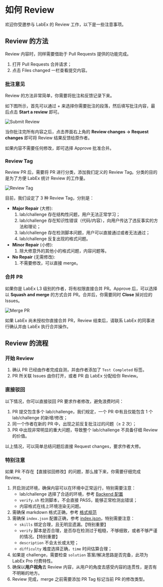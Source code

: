 # 如何 Review

欢迎你受邀参与 LabEx 的 Review 工作，以下是一些注意事项。

## Review 的方法

Review 内容时，同样需要借助于 Pull Requests 提供的功能完成。

1. 打开 Pull Requests 合并请求；
2. 点击 Files changed 一栏查看提交内容。

### 批注意见

Review 的方法非常简单，你需要将批注和反馈记录下来。

如下图所示，首先可以通过 + 来选择你需要批注的段落，然后填写批注内容，最后点击 **Start a review** 即可。

![Submit Review](.github/assets/review.png)

当你批注完所有内容之后，点击界面右上角的 **Review changes → Request changes** 即可将 Review 结果反馈给原作者。

如果内容不需要任何修改，即可选择 Approve 批准合并。

### Review Tag

Review PR 后，需要将 PR 进行分类，添加我们定义的 Review Tag。分类的目的是为了方便 LabEx 统计 Review 的工作量。

![Review Tag](.github/assets/review-tags.png)

目前，我们设定了 3 种 Review Tag，分别是：

- **Major Repair** (大修):
  1. lab/challenge 存在结构性问题，用户无法正常学习；
  2. lab/challenge 存在知识性错误（代码/内容），向用户传达了违反事实的方法和理论；
  3. lab/challenge 存在检测脚本问题，用户可以直接通过或者无法通过；
  4. lab/challenge 反复出现的格式问题。
- **Minor Repair** (小修):
  1. 除大修意外的其他小的格式问题，内容问题等。
- **No Repair** (无需修改):
  1. 不需要修改，可以直接 merge。

### 合并 PR

如果你是 LabEx L3 级别的作者，将有权限直接合并 PR。Approve 后，可以选择以 **Squash and merge** 的方式合并 PR。合并后，你需要同时 **Close** 掉对应的 Issues。

![Merge PR](.github/assets/merge-pr.png)

如果 LabEx 尚未授权你直接合并 PR，Review 结束后，请联系 LabEx 的同事进行确认并由 LabEx 执行合并操作。

## Review 的流程

### 开始 Review

1. 确认 PR 已经由作者完成自测，并由作者添加了 `Test Completed` 标签。
2. PR 所关联 Issues 由你打开，或者 PR 由 LabEx 分配给你 Review。

### 直接驳回

以下情况，你可以直接驳回 PR 要求作者修改，避免浪费时间：

1. PR 提交包含多个 lab/challenge，我们规定，一个 PR 中有且仅能包含 1 个 lab/challenge 的新增/修改；
2. 同一个作者在新的 PR 中，出现之前反复批注过的问题（≥ 2 次）；
3. PR 中出现非常明显的重大问题，导致整个 lab/challenge 不具备仔细 Review 的价值。

以上情况，可以简单总结问题后直接 Request changes，要求作者大修。

### 特别注意

如果 PR 不存在【直接驳回修改】的问题，那么接下来，你需要仔细完成 Review。

1. 开启测试环境，确保内容可以在环境中正常运行，特别需要注意：
   - lab/challenge 选择了合适的环境，参考 [Backend 配置](how-to-start)
   - `verify.sh` 检测脚本，不会直接 PASS，能够正常检测出错误；
   - 内容格式在线上环境渲染无问题。
2. 需确保 markdown 格式正确，参考 [格式规范](formatting-guide)
3. 需确保 `index.json` 配置正确，参考 [index.json](how-to-start#indexjson)，特别需要注意：
   - `skills` 绑定合理，且无明显遗漏。【特别重要】
   - `verify` 脚本是否合理，是否存在检测过于粗糙，不够细致，或者不够严谨的情况。【特别重要】
   - `description` 不会太长或太短；
   - `difficulty` 难度选择正确，`time` 时间估算合理；
4. 如果是 challenge，需要检查 `solution` 答案/解决思路是否完备，此项为 LabEx Pro 付费特性。
5. 确保以**用户视角**去 Review 内容，从用户的角度去感受内容的连贯性，是否有不明晰的地方。
6. Review 完成，merge 之前需要添加 PR Tag 标记当前 PR 的修改类型。
